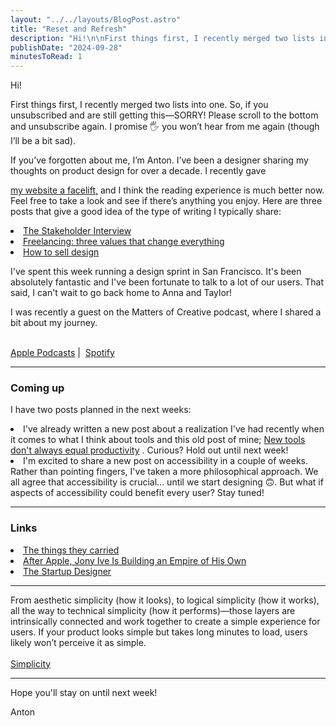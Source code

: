 ```yaml
---
layout: "../../layouts/BlogPost.astro"
title: "Reset and Refresh"
description: "Hi!\n\nFirst things first, I recently merged two lists into one. So, if you unsubscribed and are still getting this—SORRY! Please scroll to the bottom and unsubscribe again. I promise 🖐️ you won’t hear from me again (though I’ll be a bit sad).\n\nIf you’ve forgotten about me, I’m Anton. I’ve been a designer sharing my thoughts on product design for over a decade. I recently gave my website a facelift, and I think the reading experience is much better now. Feel free to take a look and see if there’s"
publishDate: "2024-09-28"
minutesToRead: 1
---
```


<p>Hi! </p>
<p>First things first, I recently merged two lists into one. So, if you unsubscribed and are still getting this—SORRY! Please scroll to the bottom and unsubscribe again. I promise 🖐️ you won’t hear from me again (though I’ll be a bit sad).</p>
<p>If you’ve forgotten about me, I’m Anton. I’ve been a designer sharing my thoughts on product design for over a decade. I recently gave </p>
<a href="https://www.antonsten.com/" rel="noreferrer">my website a facelift,</a>
 and I think the reading experience is much better now. Feel free to take a look and see if there’s anything you enjoy. Here are three posts that give a good idea of the type of writing I typically share:</p>
<ol>
</ol>
<li>
<a href="https://www.antonsten.com/articles/stakeholder/" rel="noreferrer">The Stakeholder Interview </a>
<li>
<a href="https://www.antonsten.com/articles/freelancing-three-values/" rel="noreferrer">Freelancing: three values that change everything </a>
<li>
<a href="https://www.antonsten.com/articles/how-to-sell-design/" rel="noreferrer">How to sell design</a>
</ol>
<p>I've spent this week running a design sprint in San Francisco. It's been absolutely fantastic and I've been fortunate to talk to a lot of our users. That said, I can't wait to go back home to Anna and Taylor! </p>
<p>I was recently a guest on the Matters of Creative podcast, where I shared a bit about my journey. </p>
<br>
<a href="https://podcasts.apple.com/us/podcast/matters-of-creative/id1750097456?ref="antonsten".com" rel="noreferrer">Apple Podcasts</a>
 |&nbsp; 
<a href="https://open.spotify.com/episode/1wUcImVHVIoyhpGO3xr7eW?si="098cb09ba0d94780"&ref="antonsten".com" rel="noreferrer">Spotify </a>
<hr>
<h3 id="coming-up">Coming up</h>
</h3>
<p>I have two posts planned in the next weeks: </p>
<ol>
</ol>
<li>I've already written a new post about a realization I've had recently when it comes to what I think about tools and this old post of mine; 
<a href="https://www.antonsten.com/articles/newtools/" rel="noreferrer">New tools don't always equal productivity</a>
 . Curious? Hold out until next week! </li>
<li>I'm excited to share a new post on accessibility in a couple of weeks. Rather than pointing fingers, I've taken a more philosophical approach. We all agree that accessibility is crucial... until we start designing 🙃. But what if aspects of accessibility could benefit every user? Stay tuned! </li>
<hr>
<h3 id="links">Links</h>
</h3>
<ol>
</ol>
<li>
<a href="https://daringfireball.net/2024/09/the_things_they_carried?ref="antonsten".com" rel="noreferrer">The things they carried </a>
<li>
<a href="https://www.nytimes.com/2024/09/21/technology/jony-ive-apple-lovefrom.html?searchResultPosition="1"&ref="antonsten".com" rel="noreferrer">After Apple, Jony Ive Is Building an Empire of His Own </a>
<li>
<a href="https://paulstamatiou.com/the-startup-designer?ref="antonsten".com" rel="noreferrer">The Startup Designer</a>
</ol>
<hr>
</hr>
<div class="blockquote">
<div>From aesthetic simplicity (how it looks), to logical simplicity (how it works), all the way to technical simplicity (how it performs)—those layers are intrinsically connected and work together to create a simple experience for users. If your product looks simple but takes long minutes to load, users likely won’t perceive it as simple. </div>
<br>
<a href="https://www.doc.cc/articles/simplicity?ref="antonsten".com" rel="noreferrer">Simplicity </a>
</div>
<hr>
</hr>
<p>Hope you'll stay on until next week! </p>
<p>Anton</p>
